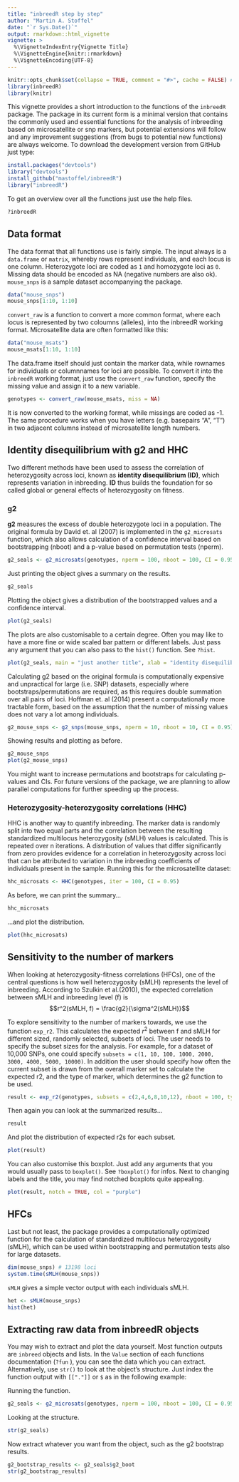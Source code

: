 ```yaml
---
title: "inbreedR step by step"
author: "Martin A. Stoffel"
date: "`r Sys.Date()`"
output: rmarkdown::html_vignette
vignette: >
  %\VignetteIndexEntry{Vignette Title}
  %\VignetteEngine{knitr::rmarkdown}
  %\VignetteEncoding{UTF-8}
---
```


```r
knitr::opts_chunk$set(collapse = TRUE, comment = "#>", cache = FALSE) # warning = FALSE
library(inbreedR)
library(knitr)
```

This vignette provides a short introduction to the functions of the `inbreedR` package. The package in its current form is a minimal version that contains the commonly used and essential functions for the analysis of inbreeding based on microsatellite or snp markers, but potential extensions will follow and any improvement suggestions (from bugs to potential new functions) are always welcome. To download the development version from GitHub just type:

```r
install.packages("devtools")
library("devtools")
install_github("mastoffel/inbreedR")
library("inbreedR")
```

To get an overview over all the functions just use the help files.

```r
?inbreedR
```

## Data format

The data format that all functions use is fairly simple. The input always is a `data.frame` or `matrix`, whereby rows represent individuals, and each locus is one column. Heterozygote loci are coded as `1` and homozygote loci as `0`. Missing data should be encoded as NA (negative numbers are also ok). `mouse_snps` is a sample dataset accompanying the package. 

```r
data("mouse_snps")
mouse_snps[1:10, 1:10]
```

`convert_raw` is a function to convert a more common format, where each locus is represented by two coloumns (alleles), into the inbreedR working format. Microsatellite data are often formatted like this:

```r
data("mouse_msats")
mouse_msats[1:10, 1:10]
```

The data.frame itself should just contain the marker data, while rownames for individuals or columnnames for loci are possible. To convert it into the `inbreedR` working format, just use the `convert_raw` function, specify the missing value and assign it to a new variable.

```r
genotypes <- convert_raw(mouse_msats, miss = NA) 
```

It is now converted to the working format, while missings are coded as -1. The same procedure works when
you have letters (e.g. basepairs "A", "T") in two adjacent columns instead of microsatellite length numbers.

## Identity disequilibrium with g2 and HHC

Two different methods have been used to assess the correlation of heterozygosity across loci, known as **identity disequilibrium (ID)**, which represents variation in inbreeding. **ID** thus builds the foundation for so called global or general effects of heterozygosity on fitness.

### g2

**g2** measures the excess of double heterozygote loci in a population. The original formula by David et. al (2007) is implemented in the `g2_microsats` function, which also allows calculation of a confidence interval based on bootstrapping (nboot) and a p-value based on permutation tests (nperm).

```r
g2_seals <- g2_microsats(genotypes, nperm = 100, nboot = 100, CI = 0.95)
```

Just printing the object gives a summary on the results.

```r
g2_seals
```

Plotting the object gives a distribution of the bootstrapped values and a confidence interval.

```r
plot(g2_seals)
```

The plots are also customisable to a certain degree. Often you may like to have a more fine or wide scaled
bar pattern or different labels. Just pass any argument that you can also pass to the `hist()` function. See `?hist`.

```r
plot(g2_seals, main = "just another title", xlab = "identity disequilibrium (g2)", breaks = 5, col = "red")
```

Calculating g2 based on the original formula is computationally expensive and unpractical for large (i.e. SNP) datasets, especially where bootstraps/permutations are required, as this requires double summation over all pairs of loci. Hoffman et. al (2014) present a computationally more tractable form, based on the assumption that the number of missing values does not vary a lot among individuals.

```r
g2_mouse_snps <- g2_snps(mouse_snps, nperm = 10, nboot = 10, CI = 0.95)
```

Showing results and plotting as before.

```r
g2_mouse_snps
plot(g2_mouse_snps)
```

You might want to increase permutations and bootstraps for calculating p-values and CIs. For future versions of the package, we are planning to allow parallel computations for further speeding up the process.

### Heterozygosity-heterozygosity correlations (HHC)

HHC is another way to quantify inbreeding. The marker data is randomly split into two equal parts and the correlation between the resulting standardized multilocus heterozygosity (sMLH) values is calculated. This is repeated over n iterations. A distribution of values that differ significantly from zero provides evidence for a correlation in heterozygosity across loci that can be attributed to variation in the inbreeding coefficients of individuals present in the sample. Running this for the microsatellite dataset:

```r
hhc_microsats <- HHC(genotypes, iter = 100, CI = 0.95)
```

As before, we can print the summary... 

```r
hhc_microsats
```

...and plot the distribution.

```r
plot(hhc_microsats)
```

## Sensitivity to the number of markers 
When looking at heterozygosity-fitness correlations (HFCs), one of the central questions is how well heterozygosity (sMLH) represents the level of inbreeding. According to Szulkin et al.(2010), the expected correlation between sMLH and inbreeding level (f) is $$r^2(sMLH, f) = \frac{g2}{\sigma^2(sMLH)}$$

To explore sensitivity to the number of markers towards, we use the function `exp_r2`. This calculates the expected $r^2$ between f and sMLH for different sized, randomly selected, subsets of loci.  The user needs to specify the subset sizes for the analysis.  For example, for a dataset of 10,000 SNPs, one could specify `subsets = c(1, 10, 100, 1000, 2000, 3000, 4000, 5000, 10000)`.  In addition the user should specify how often the current subset is drawn from the overall marker set to calculate the expected r2, and the type of marker, which determines the g2 function to be used.

```r
result <- exp_r2(genotypes, subsets = c(2,4,6,8,10,12), nboot = 100, type = "msats")
```

Then again you can look at the summarized results...

```r
result
```

And plot the distribution of expected r2s for each subset.
```r
plot(result)
```

You can also customise this boxplot. Just add any arguments that you would usually pass to `boxplot()`. See `?boxplot()` for infos. Next to changing labels and the title, you may find notched boxplots quite appealing.

```r
plot(result, notch = TRUE, col = "purple")
```

## HFCs

Last but not least, the package provides a computationally optimized function for the calculation of standardized multilocus heterozygosity (sMLH), which can be used within bootstrapping and permutation tests also for large datasets.

```r
dim(mouse_snps) # 13198 loci
system.time(sMLH(mouse_snps))
```

`sMLH` gives a simple vector output with each individuals sMLH.
```r
het <- sMLH(mouse_snps)
hist(het)
```

## Extracting raw data from inbreedR objects 

You may wish to extract and plot the data yourself. Most function outputs are `inbreed` objects and lists. In the `Value` section of each functions documentation (`?fun` ), you can see the data which you can extract. Alternatively, use `str()` to look at the object's structure. Just index the function output with `[["."]]` or `$` as in the following example:

Running the function.

```r
g2_seals <- g2_microsats(genotypes, nperm = 100, nboot = 100, CI = 0.95)
``` 

Looking at the structure.

```r
str(g2_seals)
```

Now extract whatever you want from the object, such as the g2 bootstrap results.

```r
g2_bootstrap_results <- g2_seals$g2_boot
str(g2_bootstrap_results)
```



